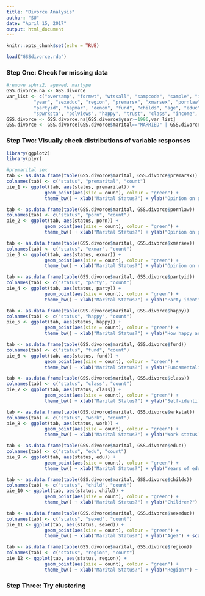 ```yaml
---
title: "Divorce Analysis"
author: "SU"
date: "April 15, 2017"
output: html_document
---
```


```r
knitr::opts_chunk$set(echo = TRUE)
```

```r
load("GSSdivorce.rda")
```

### Step One: Check for missing data
```r
#remove sphrs2, agewed, martype
GSS.divorce.na <- GSS.divorce
var_list <- c("oversamp", "formwt", "wtssall", "sampcode", "sample", "id", "ballot", 
          "year", "sexeduc", "region", "premarsx", "xmarsex", "pornlaw", "marital", 
          "partyid", "hapmar", "denom", "fund", "childs", "age", "educ", "wrkstat", 
          "spwrksta", "polviews", "happy", "trust", "class", "income", "version")
GSS.divorce <- GSS.divorce.na[GSS.divorce$year>=1996,var_list]
GSS.divorce <- GSS.divorce[GSS.divorce$marital=="MARRIED" | GSS.divorce$marital=="DIVORCED" | GSS.divorce$marital=="SEPARATED", ]
```

### Step Two: Visually check distributions of variable responses

```r
library(ggplot2)
library(plyr)

#premarital sex
tab <- as.data.frame(table(GSS.divorce$marital, GSS.divorce$premarsx))
colnames(tab) <- c("status", "premarital", "count")
pie_1 <- ggplot(tab, aes(status, premarital)) + 
              geom_point(aes(size = count), colour = "green") + 
              theme_bw() + xlab("Marital Status?") + ylab("Opinion on premarital sex?") + scale_size_continuous(range=c(3,15)) + theme(plot.title = element_text(size = 10), legend.position="none")  + coord_fixed(ratio = 1)

tab <- as.data.frame(table(GSS.divorce$marital, GSS.divorce$pornlaw))
colnames(tab) <- c("status", "porn", "count")
pie_2 <- ggplot(tab, aes(status, porn)) + 
              geom_point(aes(size = count), colour = "green") + 
              theme_bw() + xlab("Marital Status?") + ylab("Opinion on pornography regulation?") + scale_size_continuous(range=c(3,15)) + theme(plot.title = element_text(size = 10), legend.position="none")  + coord_fixed(ratio = 1)

tab <- as.data.frame(table(GSS.divorce$marital, GSS.divorce$xmarsex))
colnames(tab) <- c("status", "exmar", "count")
pie_3 <- ggplot(tab, aes(status, exmar)) + 
              geom_point(aes(size = count), colour = "green") + 
              theme_bw() + xlab("Marital Status?") + ylab("Opinion on extramarital sex?") + scale_size_continuous(range=c(3,15)) + theme(plot.title = element_text(size = 10), legend.position="none")  + coord_fixed(ratio = 1)

tab <- as.data.frame(table(GSS.divorce$marital, GSS.divorce$partyid))
colnames(tab) <- c("status", "party", "count")
pie_4 <- ggplot(tab, aes(status, party)) + 
              geom_point(aes(size = count), colour = "green") + 
              theme_bw() + xlab("Marital Status?") + ylab("Party identification?") + scale_size_continuous(range=c(3,15)) + theme(plot.title = element_text(size = 10), legend.position="none")  + coord_fixed(ratio = 1)

tab <- as.data.frame(table(GSS.divorce$marital, GSS.divorce$happy))
colnames(tab) <- c("status", "happy", "count")
pie_5 <- ggplot(tab, aes(status, happy)) + 
              geom_point(aes(size = count), colour = "green") + 
              theme_bw() + xlab("Marital Status?") + ylab("How happy are you?") + scale_size_continuous(range=c(3,15)) + theme(plot.title = element_text(size = 10), legend.position="none")  + coord_fixed(ratio = 1)

tab <- as.data.frame(table(GSS.divorce$marital, GSS.divorce$fund))
colnames(tab) <- c("status", "fund", "count")
pie_6 <- ggplot(tab, aes(status, fund)) + 
              geom_point(aes(size = count), colour = "green") + 
              theme_bw() + xlab("Marital Status?") + ylab("Fundamentalism of religion?") + scale_size_continuous(range=c(3,15)) + theme(plot.title = element_text(size = 10), legend.position="none")  + coord_fixed(ratio = 1)

tab <- as.data.frame(table(GSS.divorce$marital, GSS.divorce$class))
colnames(tab) <- c("status", "class", "count")
pie_7 <- ggplot(tab, aes(status, class)) + 
              geom_point(aes(size = count), colour = "green") + 
              theme_bw() + xlab("Marital Status?") + ylab("Self-identified class?") + scale_size_continuous(range=c(3,15)) + theme(plot.title = element_text(size = 10), legend.position="none")  + coord_fixed(ratio = 1)

tab <- as.data.frame(table(GSS.divorce$marital, GSS.divorce$wrkstat))
colnames(tab) <- c("status", "work", "count")
pie_8 <- ggplot(tab, aes(status, work)) + 
              geom_point(aes(size = count), colour = "green") + 
              theme_bw() + xlab("Marital Status?") + ylab("Work status?") + scale_size_continuous(range=c(3,15)) + theme(plot.title = element_text(size = 10), legend.position="none")  + coord_fixed(ratio = 1)

tab <- as.data.frame(table(GSS.divorce$marital, GSS.divorce$educ))
colnames(tab) <- c("status", "edu", "count")
pie_9 <- ggplot(tab, aes(status, edu)) + 
              geom_point(aes(size = count), colour = "green") + 
              theme_bw() + xlab("Marital Status?") + ylab("Years of education?") + scale_size_continuous(range=c(3,15)) + theme(plot.title = element_text(size = 10), legend.position="none")  + coord_fixed(ratio = 1)

tab <- as.data.frame(table(GSS.divorce$marital, GSS.divorce$childs))
colnames(tab) <- c("status", "child", "count")
pie_10 <- ggplot(tab, aes(status, child)) + 
              geom_point(aes(size = count), colour = "green") + 
              theme_bw() + xlab("Marital Status?") + ylab("Children?") + scale_size_continuous(range=c(3,15)) + theme(plot.title = element_text(size = 10), legend.position="none")  + coord_fixed(ratio = 1)

tab <- as.data.frame(table(GSS.divorce$marital, GSS.divorce$sexeduc))
colnames(tab) <- c("status", "sexed", "count")
pie_11 <- ggplot(tab, aes(status, sexed)) + 
              geom_point(aes(size = count), colour = "green") + 
              theme_bw() + xlab("Marital Status?") + ylab("Age?") + scale_size_continuous(range=c(3,15)) + theme(plot.title = element_text(size = 10), legend.position="none")  + coord_fixed(ratio = 1)

tab <- as.data.frame(table(GSS.divorce$marital, GSS.divorce$region))
colnames(tab) <- c("status", "region", "count")
pie_12 <- ggplot(tab, aes(status, region)) + 
              geom_point(aes(size = count), colour = "green") + 
              theme_bw() + xlab("Marital Status?") + ylab("Region?") + scale_size_continuous(range=c(3,15)) + theme(plot.title = element_text(size = 10), legend.position="none")  + coord_fixed(ratio = 1)


```

### Step Three: Try clustering

``` r


```
